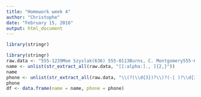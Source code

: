 ```yaml
---
title: "Homework week 4"
author: "Christophe"
date: "February 15, 2016"
output: html_document
---
```

```r
library(stringr)
```

```r
library(stringr)
raw.data <- "555-1239Moe Szyslak(636) 555-0113Burns, C. Montgomery555-6542Rev. Timothy Lovejoy555 8904Ned Flanders636-555-3226Simpson, Homer5543642Dr. Julius Hibbert"
name <- unlist(str_extract_all(raw.data, "[[:alpha:]., ]{2,}"))
name
phone <- unlist(str_extract_all(raw.data, "\\(?(\\d{3})?\\)?(-| )?\\d{3}(-| )?\\d{4}"))
phone
df <- data.frame(name = name, phone = phone)
```

